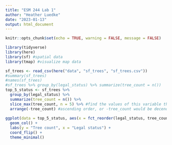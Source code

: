 ```yaml
---
title: "ESM 244 Lab 1"
author: "Heather Luedke"
date: "2023-01-13"
output: html_document
---
```


```r
knitr::opts_chunk$set(echo = TRUE, warning = FALSE, message = FALSE)

library(tidyverse)
library(here) 
library(sf) #spatial data
library(tmap) #visualize map data 
```

```r
sf_trees <- read_csv(here("data", "sf_trees", "sf_trees.csv"))
#summary(sf_trees)
#names(sf_trees)
#sf_trees %>% group_by(legal_status) %>% summarize(tree_count = n())
top_5_status <- sf_trees %>% 
  group_by(legal_status) %>% 
  summarize(tree_count = n()) %>%
  slice_max(tree_count, n = 5) %>% #find the values of this variable that are the maximum and slice out the top 5 in this case 
  arrange(-tree_count) #ascending order, or -tree_count would be decending order 
  
ggplot(data = top_5_status, aes(x = fct_reorder(legal_status, tree_count), y = tree_count)) + #reorder legal status by tree count 
  geom_col() + 
  labs(y = "Tree count", x = "Legal status") + 
  coord_flip() + 
  theme_minimal()
```

